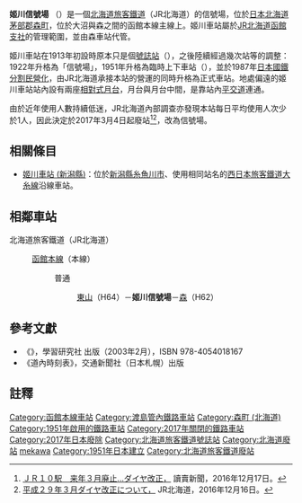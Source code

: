 {{日本車站資訊
|公司色 = #2cb431
|文字色 = #000000
|站名 = 姬川信號場
|圖片 =Himekawa Station 20090308.jpg
|pxl = 
|圖片說明 =全景
|日文原名 =姫川
|平假名 =ひめかわ 
|羅馬拼音 =Himekawa
|副站名 = 
|所屬公司 = [[北海道旅客鐵道|北海道旅客鐵道]]（JR北海道）
|電報略號 =ヒメ
|所在地 = [[北海道|北海道]][[茅部郡|茅部郡]][[森町_(北海道)|森町]]姬川
|車站構造 = [[地面車站|地面車站]]
|月台配置 =2面2線
|所屬路線 = {{color|#0072bc|■}}[[函館本線|函館本線]]（本線）
|前一站 =H64 [[東山車站_(北海道)|東山]]
|前一站距離 =4.1
|後一站距離=5.3
|後一站 =[[森車站_(北海道)|森]] H62
|距離 =44.2
|起點站 = [[函館車站|函館]]
|啟用年月日 = 1951年（[[昭和|昭和]]26年）5月19日
|廢站年月日 = 2017年（[[平成|平成]]28年）3月4日
|乘客人數=0
|上下車人次 =
|統計年度 =2012年
|轉車 =
|備註 =無人車站
}}
'''姬川信號場''' （{{jpn|j=姫川信号場|hg=ひめかわえき|rm=Himekawa eki|f=y}}）是一個[[北海道旅客鐵道|北海道旅客鐵道]]（JR北海道）的信號場，位於[[日本|日本]][[北海道|北海道]][[茅部郡|茅部郡]][[森町_(北海道)|森町]]，位於大沼與森之間的函館本線主線上。姬川車站屬於[[北海道旅客鐵道函館支社|JR北海道函館支社]]的管理範圍，並由森車站代管。

姬川車站在1913年初設時原本只是個[[號誌站|號誌站]]（{{lang|ja|姫川信号所}}），之後陸續經過幾次站等的調整：1922年升格為「信號場」，1951年升格為臨時上下車站（{{lang|ja|仮乗降場}}），並於1987年[[日本國鐵分割民營化|日本國鐵分割民營化]]，由JR北海道承接本站的營運的同時升格為正式車站。地處偏遠的姬川車站站內設有兩座[[側式月台|相對式月台]]，月台與月台中間，是靠站內[[平交道|平交道]]連通。

由於近年使用人數持續低迷，JR北海道內部調查亦發現本站每日平均使用人次少於1人，因此決定於2017年3月4日起廢站<ref>[http://www.yomiuri.co.jp/hokkaido/news/20161217-OYTNT50032.html ＪＲ１０駅　来年３月廃止…ダイヤ改正，] {{Wayback|url=http://www.yomiuri.co.jp/hokkaido/news/20161217-OYTNT50032.html |date=20161226221952 }}讀賣新聞，2016年12月17日。</ref><ref>[http://www.jrhokkaido.co.jp/press/2016/161216-3.pdf 平成２９年３月ダイヤ改正について，] {{Wayback|url=http://www.jrhokkaido.co.jp/press/2016/161216-3.pdf |date=20170305024832 }}JR北海道，2016年12月16日。</ref>，改為信號場。

==相關條目==
* [[姬川車站_(新潟縣)|姬川車站 (新潟縣)]]：位於[[新潟縣|新潟縣]][[糸魚川市|糸魚川市]]、使用相同站名的[[西日本旅客鐵道|西日本旅客鐵道]][[大糸線|大糸線]]沿線車站。

==相鄰車站==
; 北海道旅客鐵道（JR北海道）
: {{color|#0072bc|■}}[[函館本線|函館本線]]（本線）
:: 普通
::: [[東山站_(北海道)|東山]]（H64）－'''姬川信號場'''－[[森站_(北海道)|森]]（H62）

==參考文獻==
* 《{{lang|ja|JR全線・全駅舎 東日本編}}》，學習研究社 出版（2003年2月），ISBN 978-4054018167
* 《道內時刻表》，交通新聞社（日本札幌）出版

==註釋==
<references/>

{{函館本線1}}

{{DEFAULTSORT:Himekawa}}
[[Category:函館本線車站|Category:函館本線車站]]
[[Category:渡島管內鐵路車站|Category:渡島管內鐵路車站]]
[[Category:森町_(北海道)|Category:森町 (北海道)]]
[[Category:1951年啟用的鐵路車站|Category:1951年啟用的鐵路車站]]
[[Category:2017年關閉的鐵路車站|Category:2017年關閉的鐵路車站]]
[[Category:2017年日本廢除|Category:2017年日本廢除]]
[[Category:北海道旅客鐵道號誌站|Category:北海道旅客鐵道號誌站]]
[[Category:北海道廢站|Category:北海道廢站]]
[[Category:日本鐵路車站_Hi|mekawa]]
[[Category:1951年日本建立|Category:1951年日本建立]]
[[Category:北海道旅客鐵道廢站|Category:北海道旅客鐵道廢站]]